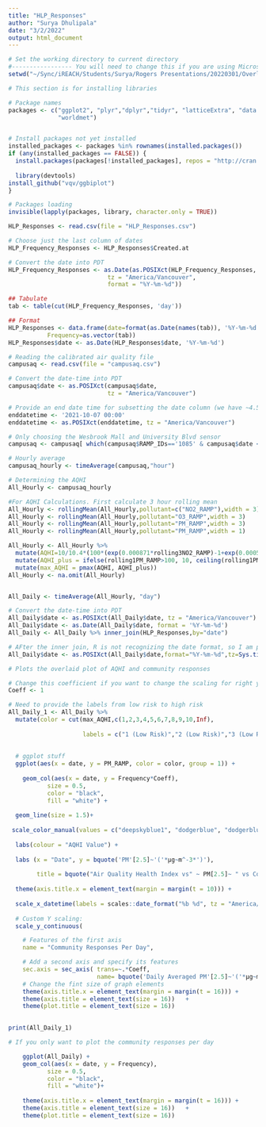```yaml
---
title: "HLP_Responses"
author: "Surya Dhulipala"
date: "3/2/2022"
output: html_document
---
```


```r
# Set the working directory to current directory 
#----------------- You will need to change this if you are using Microsoft ------------------
setwd("~/Sync/iREACH/Students/Surya/Rogers Presentations/20220301/Overlaying_HLP_AQHI_Datasets")

# This section is for installing libraries

# Package names
packages <- c("ggplot2", "plyr","dplyr","tidyr", "latticeExtra", "data.table", "openair", "readr", "reshape2", "corrplot", "ggiraph","ggiraphExtra", "ggpubr", "ggpmisc","caret","factoextra", "ggfortify","gridExtra", "ggbiplot", "openair", "lubridate","car", "reshape2","rmarkdown", "gtools","caret","purrr","tidyr","kableExtra","tidyverse","captioner","lubridate","latticeExtra",
              "worldmet")


# Install packages not yet installed
installed_packages <- packages %in% rownames(installed.packages())
if (any(installed_packages == FALSE)) {
  install.packages(packages[!installed_packages], repos = "http://cran.us.r-project.org")
  
  library(devtools)
install_github("vqv/ggbiplot")
}

# Packages loading
invisible(lapply(packages, library, character.only = TRUE))

```

```r

HLP_Responses <- read.csv(file = "HLP_Responses.csv")

# Choose just the last column of dates
HLP_Frequency_Responses <- HLP_Responses$Created.at

# Convert the date into PDT
HLP_Frequency_Responses <- as.Date(as.POSIXct(HLP_Frequency_Responses, 
                            tz = "America/Vancouver", 
                            format = "%Y-%m-%d"))

## Tabulate
tab <- table(cut(HLP_Frequency_Responses, 'day'))

## Format
HLP_Responses <- data.frame(date=format(as.Date(names(tab)), '%Y-%m-%d'),
           Frequency=as.vector(tab))
HLP_Responses$date <- as.Date(HLP_Responses$date, '%Y-%m-%d')

```

```r
# Reading the calibrated air quality file
campusaq <- read.csv(file = "campusaq.csv")

# Convert the date-time into PDT
campusaq$date <- as.POSIXct(campusaq$date, 
                            tz = "America/Vancouver")

# Provide an end date time for subsetting the date column (we have ~4.5 months of Raw Data from Hello Lamp Post)
enddatetime <- '2021-10-07 00:00'
enddatetime <- as.POSIXct(enddatetime, tz = "America/Vancouver")

# Only choosing the Wesbrook Mall and University Blvd sensor
campusaq <- campusaq[ which(campusaq$RAMP_IDs=='1085' & campusaq$date <= enddatetime), ]

# Hourly average
campusaq_hourly <- timeAverage(campusaq,"hour")

```




```r
# Determining the AQHI 
All_Hourly <- campusaq_hourly

#For AQHI Calculations. First calculate 3 hour rolling mean
All_Hourly <- rollingMean(All_Hourly,pollutant=c("NO2_RAMP"),width = 3)
All_Hourly <- rollingMean(All_Hourly,pollutant="O3_RAMP",width = 3)
All_Hourly <- rollingMean(All_Hourly,pollutant="PM_RAMP",width = 3)
All_Hourly <- rollingMean(All_Hourly,pollutant="PM_RAMP",width = 1)

All_Hourly <- All_Hourly %>%
  mutate(AQHI=10/10.4*(100*(exp(0.000871*rolling3NO2_RAMP)-1+exp(0.000537*rolling3O3_RAMP)-1+exp(0.000487*rolling3PM_RAMP)-1)))%>%
  mutate(AQHI_plus = ifelse(rolling1PM_RAMP>100, 10, ceiling(rolling1PM_RAMP/10))) %>%
  mutate(max_AQHI = pmax(AQHI, AQHI_plus))
All_Hourly <- na.omit(All_Hourly)


All_Daily <- timeAverage(All_Hourly, "day")

# Convert the date-time into PDT
All_Daily$date <- as.POSIXct(All_Daily$date, tz = "America/Vancouver")
All_Daily$date <- as.Date(All_Daily$date, format = '%Y-%m-%d')
All_Daily <- All_Daily %>% inner_join(HLP_Responses,by="date")

# AFter the inner join, R is not recognizing the date format, so I am providing that again 
All_Daily$date <- as.POSIXct(All_Daily$date,format="%Y-%m-%d",tz=Sys.timezone())


```

```r
# Plots the overlaid plot of AQHI and community responses

# Change this coefficient if you want to change the scaling for right y-axis. Scaling of right y axis is raltive to the left y-axis. Coeff is the multiplier. 
Coeff <- 1

# Need to provide the labels from low risk to high risk
All_Daily_1 <- All_Daily %>%
  mutate(color = cut(max_AQHI,c(1,2,3,4,5,6,7,8,9,10,Inf),
                     
                     labels = c("1 (Low Risk)","2 (Low Risk)","3 (Low Risk)","4 (Moderate Risk)","5 (Moderate Risk)","6 (Moderate Risk)","7 (High Risk)","8 (High Risk)","9 (High Risk)","10+ (Very High Risk)"))) %>%
  
  
  # ggplot stuff
  ggplot(aes(x = date, y = PM_RAMP, color = color, group = 1)) +
  
    geom_col(aes(x = date, y = Frequency*Coeff),
           size = 0.5,
           color = "black",
           fill = "white") +
  
  geom_line(size = 1.5)+
  
 scale_color_manual(values = c("deepskyblue1", "dodgerblue", "dodgerblue4", "yellow", "gold", "goldenrod", "lightcoral","red", "red3", "red4"), drop =FALSE) + 
  
  labs(colour = "AQHI Value") + 
  
  labs (x = "Date", y = bquote('PM'[2.5]~'('*µg~m^-3*')'), 
        
        title = bquote("Air Quality Health Index vs" ~ PM[2.5]~ " vs Community Responses")) + 
  
  theme(axis.title.x = element_text(margin = margin(t = 10))) + 
  
  scale_x_datetime(labels = scales::date_format("%b %d", tz = "America/Los_Angeles"))+
  
  # Custom Y scaling:
  scale_y_continuous(

    # Features of the first axis
    name = "Community Responses Per Day",

    # Add a second axis and specify its features
    sec.axis = sec_axis( trans=~.*Coeff,
                         name= bquote('Daily Averaged PM'[2.5]~'('*µg~m^-3*')'~''),)) +
    # Change the fint size of graph elements
    theme(axis.title.x = element_text(margin = margin(t = 16))) +
    theme(axis.title = element_text(size = 16))   +
    theme(plot.title = element_text(size = 16)) 
    

print(All_Daily_1)

```

```r

# If you only want to plot the community responses per day

    ggplot(All_Daily) +
    geom_col(aes(x = date, y = Frequency),
           size = 0.5,
           color = "black",
           fill = "white")+ 
  
    theme(axis.title.x = element_text(margin = margin(t = 16))) +
    theme(axis.title = element_text(size = 16))   +
    theme(plot.title = element_text(size = 16)) 


```